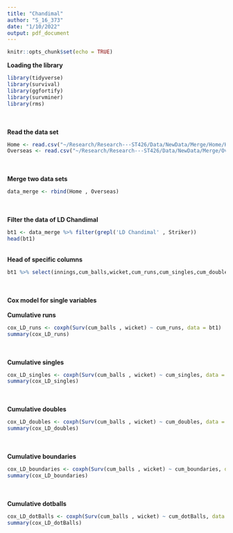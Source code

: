 ```yaml
---
title: "Chandimal"
author: "S_16_373"
date: "1/10/2022"
output: pdf_document
---
```


```r
knitr::opts_chunk$set(echo = TRUE)
```

**Loading the library**
```r
library(tidyverse)
library(survival)
library(ggfortify)
library(survminer)
library(rms)
```
\
\
**Read the data set**
```r
Home <- read.csv("~/Research/Research---ST426/Data/NewData/Merge/Home/Home.csv")
Overseas <- read.csv("~/Research/Research---ST426/Data/NewData/Merge/Overseas/Overseas.csv")
```
\
\
**Merge two data sets**
```r
data_merge <- rbind(Home , Overseas)
```
\
\
**Filter the data of LD Chandimal**
```r
bt1 <- data_merge %>% filter(grepl('LD Chandimal' , Striker))
head(bt1)
```
\
**Head of specific columns**
```r
bt1 %>% select(innings,cum_balls,wicket,cum_runs,cum_singles,cum_doubles,cum_boundaries,cum_dotBalls) %>% head()
```
\
\
**Cox model for single variables**
\
\
**Cumulative runs**
```r
cox_LD_runs <- coxph(Surv(cum_balls , wicket) ~ cum_runs, data = bt1)
summary(cox_LD_runs)
```
\
\
**Cumulative singles**
```r
cox_LD_singles <- coxph(Surv(cum_balls , wicket) ~ cum_singles, data = bt1)
summary(cox_LD_singles)
```
\
\
**Cumulative doubles**
```r
cox_LD_doubles <- coxph(Surv(cum_balls , wicket) ~ cum_doubles, data = bt1)
summary(cox_LD_doubles)
```
\
\
**Cumulative boundaries**
```r
cox_LD_boundaries <- coxph(Surv(cum_balls , wicket) ~ cum_boundaries, data = bt1)
summary(cox_LD_boundaries)
```
\
\
**Cumulative dotballs**
```r
cox_LD_dotBalls <- coxph(Surv(cum_balls , wicket) ~ cum_dotBalls, data = bt1)
summary(cox_LD_dotBalls)
```